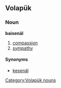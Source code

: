 ==Volapük==

===Noun===
'''baisenäl'''

# [[compassion]]
# [[sympathy]]

====Synonyms====
* [[kesenäl]]

[[Category:Volapük nouns]]